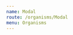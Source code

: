 ```yaml
---
name: Modal
route: /organisms/Modal
menu: Organisms
---
```



<Modalc
  header='Invitation sent'
  infoType='Success!'
  info='We have sent an invitation with an expiration date of 3 Days. Please inform your users and have them
  check their emails. In case they don’t receive a message ask them to check their spam folder. This action
  make take up to 5 minutes.'
/>